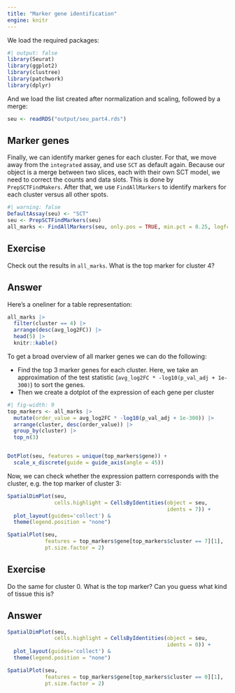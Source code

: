 ```yaml
---
title: "Marker gene identification"
engine: knitr
---
```


We load the required packages:

```r
#| output: false
library(Seurat)
library(ggplot2)
library(clustree)
library(patchwork)
library(dplyr)
```

And we load the list created after normalization and scaling, followed by a merge:

```r
seu <- readRDS("output/seu_part4.rds")
```

## Marker genes

Finally, we can identify marker genes for each cluster. For that, we move away from the `integrated` assay, and use `SCT` as default again. Because our object is a merge between two slices, each with their own SCT model, we need to correct the counts and data slots. This is done by `PrepSCTFindMakers`. After that, we use `FindAllMarkers` to identify markers for each cluster versus all other spots. 

```r
#| warning: false
DefaultAssay(seu) <- "SCT"
seu <- PrepSCTFindMarkers(seu)
all_marks <- FindAllMarkers(seu, only.pos = TRUE, min.pct = 0.25, logfc.threshold = 0.25)
```

::: {.callout-important}
## Exercise

Check out the results in `all_marks`. What is the top marker for cluster 4? 

::: 

::: {.callout-tip collapse="true"}
## Answer

Here's a oneliner for a table representation:

```r
all_marks |>
  filter(cluster == 4) |>
  arrange(desc(avg_log2FC)) |>
  head(5) |>
  knitr::kable()
```
:::

To get a broad overview of all marker genes we can do the following:

-  Find the top 3 marker genes for each cluster. Here, we take an approximation of the test statistic (`avg_log2FC * -log10(p_val_adj + 1e-300)`) to sort the genes.
- Then we create a dotplot of the expression of each gene per cluster

```r
#| fig-width: 9
top_markers <- all_marks |>
  mutate(order_value = avg_log2FC * -log10(p_val_adj + 1e-300)) |>
  arrange(cluster, desc(order_value)) |>
  group_by(cluster) |>
  top_n(3)


DotPlot(seu, features = unique(top_markers$gene)) +
  scale_x_discrete(guide = guide_axis(angle = 45))
```

Now, we can check whether the expression pattern corresponds with the cluster, e.g. the top marker of cluster 3:

```r
SpatialDimPlot(seu, 
               cells.highlight = CellsByIdentities(object = seu,
                                                   idents = 7)) + 
  plot_layout(guides='collect') &
  theme(legend.position = "none") 

SpatialPlot(seu,
            features = top_markers$gene[top_markers$cluster == 7][1],
            pt.size.factor = 2) 
```

::: {.callout-important}
## Exercise

Do the same for cluster 0. What is the top marker? Can you guess what kind of tissue this is? 

::: 

::: {.callout-tip collapse="true"}
## Answer

```r
SpatialDimPlot(seu, 
               cells.highlight = CellsByIdentities(object = seu,
                                                   idents = 0)) + 
  plot_layout(guides='collect') &
  theme(legend.position = "none") 

SpatialPlot(seu,
            features = top_markers$gene[top_markers$cluster == 0][1],
            pt.size.factor = 2) 
```
:::




<!-- ```{r} -->
<!-- DefaultAssay(seu_list$Anterior) <- "SCT" -->

<!-- seu_list$Anterior <- -->
<!--   FindSpatiallyVariableFeatures( -->
<!--     seu_list$Anterior, -->
<!--     features = rownames(seu), -->
<!--     selection.method = "moransi" -->
<!--   ) -->

<!-- spatialFeatures <- -->
<!--   SVFInfo(seu_list$Anterior, method = "moransi", status = TRUE) -->
<!-- spatialFeatures <- -->
<!--   spatialFeatures |> arrange(rank) -->

<!-- SpatialPlot(seu_list$Anterior, features = rownames(spatialFeatures)[1:6], ncol = 3, alpha = c(0.1, 1)) -->
<!-- ``` -->


